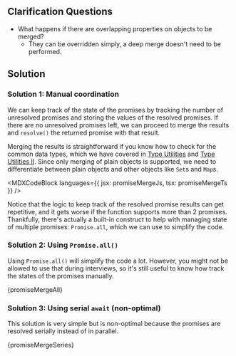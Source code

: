 

## Clarification Questions

- What happens if there are overlapping properties on objects to be merged?
  - They can be overridden simply, a deep merge doesn't need to be performed.

## Solution

### Solution 1: Manual coordination

We can keep track of the state of the promises by tracking the number of unresolved promises and storing the values of the resolved promises. If there are no unresolved promises left, we can proceed to merge the results and `resolve()` the returned promise with that result.

Merging the results is straightforward if you know how to check for the common data types, which we have covered in [Type Utilities](/questions/javascript/type-utilities) and [Type Utilities II](/questions/javascript/type-utilities-ii). Since only merging of plain objects is supported, we need to differentiate between plain objects and other objects like `Set`s and `Map`s.

<MDXCodeBlock languages={{ jsx: promiseMergeJs, tsx: promiseMergeTs }} />

Notice that the logic to keep track of the resolved promise results can get repetitive, and it gets worse if the function supports more than 2 promises. Thankfully, there's actually a built-in construct to help with managing state of multiple promises: `Promise.all`, which we can use to simplify the code.

### Solution 2: Using `Promise.all()`

Using `Promise.all()` will simplify the code a lot. However, you might not be allowed to use that during interviews, so it's still useful to know how track the states of the promises manually.

<MDXCodeBlock>{promiseMergeAll}</MDXCodeBlock>

### Solution 3: Using serial `await` (non-optimal)

This solution is very simple but is non-optimal because the promises are resolved serially instead of in parallel.

<MDXCodeBlock>{promiseMergeSeries}</MDXCodeBlock>
